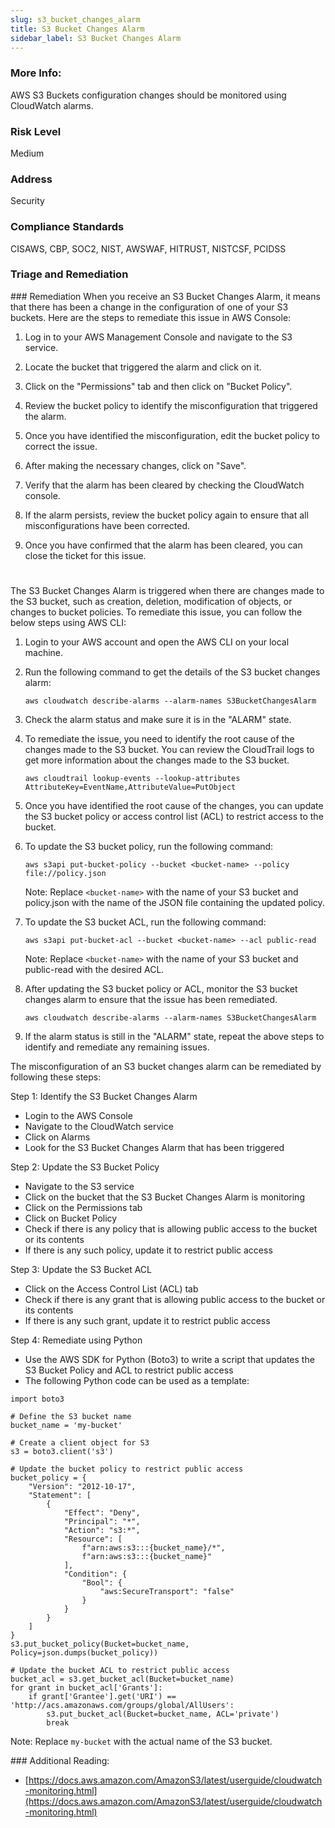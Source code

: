 ```yaml
---
slug: s3_bucket_changes_alarm
title: S3 Bucket Changes Alarm
sidebar_label: S3 Bucket Changes Alarm
---
```


### More Info:

AWS S3 Buckets configuration changes should be monitored using CloudWatch alarms.

### Risk Level

Medium

### Address

Security

### Compliance Standards

CISAWS, CBP, SOC2, NIST, AWSWAF, HITRUST, NISTCSF, PCIDSS


### Triage and Remediation
<Tabs>
<Tab title='Remediation'>
### Remediation

<AccordionGroup>
<Accordion title='Using Console' defaultOpen='true'>
When you receive an S3 Bucket Changes Alarm, it means that there has been a change in the configuration of one of your S3 buckets. Here are the steps to remediate this issue in AWS Console:

1. Log in to your AWS Management Console and navigate to the S3 service.

2. Locate the bucket that triggered the alarm and click on it.

3. Click on the "Permissions" tab and then click on "Bucket Policy".

4. Review the bucket policy to identify the misconfiguration that triggered the alarm.

5. Once you have identified the misconfiguration, edit the bucket policy to correct the issue.

6. After making the necessary changes, click on "Save".

7. Verify that the alarm has been cleared by checking the CloudWatch console.

8. If the alarm persists, review the bucket policy again to ensure that all misconfigurations have been corrected.

9. Once you have confirmed that the alarm has been cleared, you can close the ticket for this issue.

#
</Accordion>

<Accordion title='Using CLI'>
The S3 Bucket Changes Alarm is triggered when there are changes made to the S3 bucket, such as creation, deletion, modification of objects, or changes to bucket policies. To remediate this issue, you can follow the below steps using AWS CLI:

1. Login to your AWS account and open the AWS CLI on your local machine.

2. Run the following command to get the details of the S3 bucket changes alarm:

   ```
   aws cloudwatch describe-alarms --alarm-names S3BucketChangesAlarm
   ```

3. Check the alarm status and make sure it is in the "ALARM" state.

4. To remediate the issue, you need to identify the root cause of the changes made to the S3 bucket. You can review the CloudTrail logs to get more information about the changes made to the S3 bucket.

   ```
   aws cloudtrail lookup-events --lookup-attributes AttributeKey=EventName,AttributeValue=PutObject
   ```

5. Once you have identified the root cause of the changes, you can update the S3 bucket policy or access control list (ACL) to restrict access to the bucket.

6. To update the S3 bucket policy, run the following command:

   ```
   aws s3api put-bucket-policy --bucket <bucket-name> --policy file://policy.json
   ```

   Note: Replace `<bucket-name>` with the name of your S3 bucket and policy.json with the name of the JSON file containing the updated policy.

7. To update the S3 bucket ACL, run the following command:

   ```
   aws s3api put-bucket-acl --bucket <bucket-name> --acl public-read
   ```

   Note: Replace `<bucket-name>` with the name of your S3 bucket and public-read with the desired ACL.

8. After updating the S3 bucket policy or ACL, monitor the S3 bucket changes alarm to ensure that the issue has been remediated.

   ```
   aws cloudwatch describe-alarms --alarm-names S3BucketChangesAlarm
   ```

9. If the alarm status is still in the "ALARM" state, repeat the above steps to identify and remediate any remaining issues.
</Accordion>

<Accordion title='Using Python'>
The misconfiguration of an S3 bucket changes alarm can be remediated by following these steps:

Step 1: Identify the S3 Bucket Changes Alarm
- Login to the AWS Console
- Navigate to the CloudWatch service
- Click on Alarms
- Look for the S3 Bucket Changes Alarm that has been triggered

Step 2: Update the S3 Bucket Policy
- Navigate to the S3 service
- Click on the bucket that the S3 Bucket Changes Alarm is monitoring
- Click on the Permissions tab
- Click on Bucket Policy
- Check if there is any policy that is allowing public access to the bucket or its contents
- If there is any such policy, update it to restrict public access

Step 3: Update the S3 Bucket ACL
- Click on the Access Control List (ACL) tab
- Check if there is any grant that is allowing public access to the bucket or its contents
- If there is any such grant, update it to restrict public access

Step 4: Remediate using Python
- Use the AWS SDK for Python (Boto3) to write a script that updates the S3 Bucket Policy and ACL to restrict public access
- The following Python code can be used as a template:

```
import boto3

# Define the S3 bucket name
bucket_name = 'my-bucket'

# Create a client object for S3
s3 = boto3.client('s3')

# Update the bucket policy to restrict public access
bucket_policy = {
    "Version": "2012-10-17",
    "Statement": [
        {
            "Effect": "Deny",
            "Principal": "*",
            "Action": "s3:*",
            "Resource": [
                f"arn:aws:s3:::{bucket_name}/*",
                f"arn:aws:s3:::{bucket_name}"
            ],
            "Condition": {
                "Bool": {
                    "aws:SecureTransport": "false"
                }
            }
        }
    ]
}
s3.put_bucket_policy(Bucket=bucket_name, Policy=json.dumps(bucket_policy))

# Update the bucket ACL to restrict public access
bucket_acl = s3.get_bucket_acl(Bucket=bucket_name)
for grant in bucket_acl['Grants']:
    if grant['Grantee'].get('URI') == 'http://acs.amazonaws.com/groups/global/AllUsers':
        s3.put_bucket_acl(Bucket=bucket_name, ACL='private')
        break
```

Note: Replace `my-bucket` with the actual name of the S3 bucket.
</Accordion>

</AccordionGroup>
</Tab>
</Tabs>
### Additional Reading:

- [https://docs.aws.amazon.com/AmazonS3/latest/userguide/cloudwatch-monitoring.html](https://docs.aws.amazon.com/AmazonS3/latest/userguide/cloudwatch-monitoring.html) 

